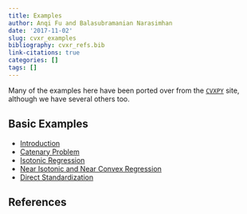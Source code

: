 ```yaml
---
title: Examples
author: Anqi Fu and Balasubramanian Narasimhan
date: '2017-11-02'
slug: cvxr_examples
bibliography: cvxr_refs.bib
link-citations: true
categories: []
tags: []
---
```


Many of the examples here have been ported over from
the [`CVXPY`](https://cvxpy.org) site, although we have several others
too.

## Basic Examples

- [Introduction](/post/cvxr_intro/)
- [Catenary Problem](/post/catenary/)
- [Isotonic Regression](/post/isotonic-regression/)
- [Near Isotonic and Near Convex Regression](/post/near-isotonic-and-near-convex-regression/)
- [Direct Standardization](/post/direct-standardization/)

## References
